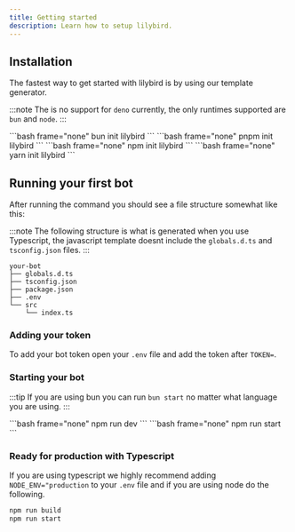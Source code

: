 ```yaml
---
title: Getting started
description: Learn how to setup lilybird.
---
```



## Installation

The fastest way to get started with lilybird is by using our template generator.

:::note
The is no support for `deno` currently, the only runtimes supported are `bun` and `node`.
:::

<Tabs>
    <TabItem label="bun">
        ```bash frame="none"
        bun init lilybird
        ```
    </TabItem>
    <TabItem label="pnpm">
        ```bash frame="none"
        pnpm init lilybird
        ```
    </TabItem>
    <TabItem label="npm">
        ```bash frame="none"
        npm init lilybird
        ```
    </TabItem>
    <TabItem label="yarn">
        ```bash frame="none"
        yarn init lilybird
        ```
    </TabItem>
</Tabs>

## Running your first bot

After running the command you should see a file structure somewhat like this:

:::note
The following structure is what is generated when you use Typescript, the javascript template doesnt include the `globals.d.ts` and `tsconfig.json` files.
:::

```
your-bot
├── globals.d.ts
├── tsconfig.json
├── package.json
├── .env
└── src
    └── index.ts
```

### Adding your token

To add your bot token open your `.env` file and add the token after `TOKEN=`.

### Starting your bot

:::tip
If you are using bun you can run `bun start` no matter what language you are using.
:::

<Tabs>
    <TabItem label="Typescript">
        ```bash frame="none"
        npm run dev
        ```
    </TabItem>
    <TabItem label="Javascript">
        ```bash frame="none"
        npm run start
        ```
    </TabItem>
</Tabs>

### Ready for production with Typescript

If you are using typescript we highly recommend adding `NODE_ENV="production` to your `.env` file and if you are using node do the following.

```bash
npm run build
npm run start
```